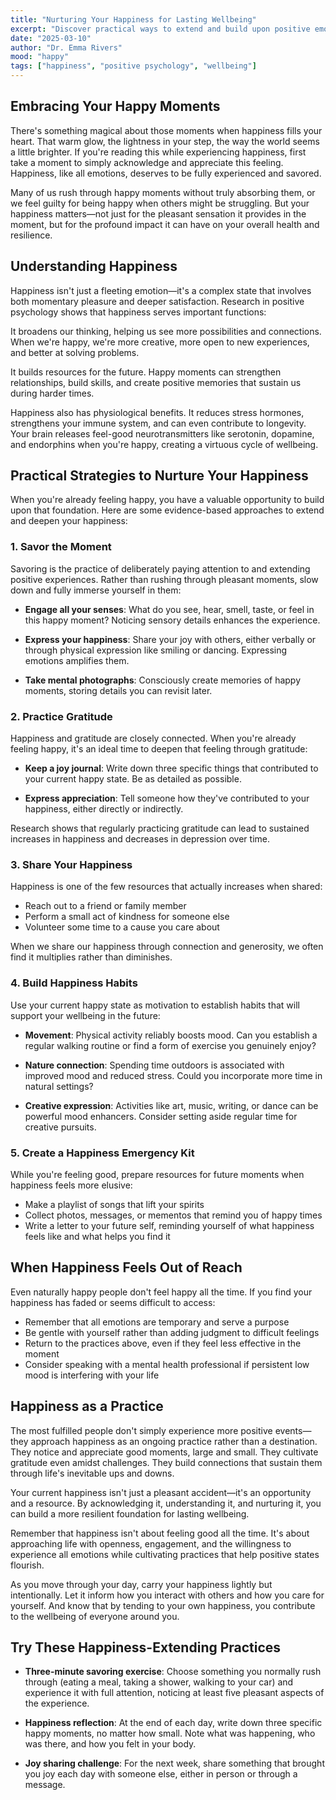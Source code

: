 ```yaml
---
title: "Nurturing Your Happiness for Lasting Wellbeing"
excerpt: "Discover practical ways to extend and build upon positive emotions when you're feeling happy, creating more joy in your everyday life."
date: "2025-03-10"
author: "Dr. Emma Rivers"
mood: "happy"
tags: ["happiness", "positive psychology", "wellbeing"]
---
```


## Embracing Your Happy Moments

There's something magical about those moments when happiness fills your heart. That warm glow, the lightness in your step, the way the world seems a little brighter. If you're reading this while experiencing happiness, first take a moment to simply acknowledge and appreciate this feeling. Happiness, like all emotions, deserves to be fully experienced and savored.

Many of us rush through happy moments without truly absorbing them, or we feel guilty for being happy when others might be struggling. But your happiness matters—not just for the pleasant sensation it provides in the moment, but for the profound impact it can have on your overall health and resilience.

## Understanding Happiness

Happiness isn't just a fleeting emotion—it's a complex state that involves both momentary pleasure and deeper satisfaction. Research in positive psychology shows that happiness serves important functions:

It broadens our thinking, helping us see more possibilities and connections. When we're happy, we're more creative, more open to new experiences, and better at solving problems.

It builds resources for the future. Happy moments can strengthen relationships, build skills, and create positive memories that sustain us during harder times.

Happiness also has physiological benefits. It reduces stress hormones, strengthens your immune system, and can even contribute to longevity. Your brain releases feel-good neurotransmitters like serotonin, dopamine, and endorphins when you're happy, creating a virtuous cycle of wellbeing.

## Practical Strategies to Nurture Your Happiness

When you're already feeling happy, you have a valuable opportunity to build upon that foundation. Here are some evidence-based approaches to extend and deepen your happiness:

### 1. Savor the Moment

Savoring is the practice of deliberately paying attention to and extending positive experiences. Rather than rushing through pleasant moments, slow down and fully immerse yourself in them:

- **Engage all your senses**: What do you see, hear, smell, taste, or feel in this happy moment? Noticing sensory details enhances the experience.

- **Express your happiness**: Share your joy with others, either verbally or through physical expression like smiling or dancing. Expressing emotions amplifies them.

- **Take mental photographs**: Consciously create memories of happy moments, storing details you can revisit later.

### 2. Practice Gratitude

Happiness and gratitude are closely connected. When you're already feeling happy, it's an ideal time to deepen that feeling through gratitude:

- **Keep a joy journal**: Write down three specific things that contributed to your current happy state. Be as detailed as possible.

- **Express appreciation**: Tell someone how they've contributed to your happiness, either directly or indirectly.

Research shows that regularly practicing gratitude can lead to sustained increases in happiness and decreases in depression over time.

### 3. Share Your Happiness

Happiness is one of the few resources that actually increases when shared:

- Reach out to a friend or family member
- Perform a small act of kindness for someone else
- Volunteer some time to a cause you care about

When we share our happiness through connection and generosity, we often find it multiplies rather than diminishes.

### 4. Build Happiness Habits

Use your current happy state as motivation to establish habits that will support your wellbeing in the future:

- **Movement**: Physical activity reliably boosts mood. Can you establish a regular walking routine or find a form of exercise you genuinely enjoy?

- **Nature connection**: Spending time outdoors is associated with improved mood and reduced stress. Could you incorporate more time in natural settings?

- **Creative expression**: Activities like art, music, writing, or dance can be powerful mood enhancers. Consider setting aside regular time for creative pursuits.

### 5. Create a Happiness Emergency Kit

While you're feeling good, prepare resources for future moments when happiness feels more elusive:

- Make a playlist of songs that lift your spirits
- Collect photos, messages, or mementos that remind you of happy times
- Write a letter to your future self, reminding yourself of what happiness feels like and what helps you find it

## When Happiness Feels Out of Reach

Even naturally happy people don't feel happy all the time. If you find your happiness has faded or seems difficult to access:

- Remember that all emotions are temporary and serve a purpose
- Be gentle with yourself rather than adding judgment to difficult feelings
- Return to the practices above, even if they feel less effective in the moment
- Consider speaking with a mental health professional if persistent low mood is interfering with your life

## Happiness as a Practice

The most fulfilled people don't simply experience more positive events—they approach happiness as an ongoing practice rather than a destination. They notice and appreciate good moments, large and small. They cultivate gratitude even amidst challenges. They build connections that sustain them through life's inevitable ups and downs.

Your current happiness isn't just a pleasant accident—it's an opportunity and a resource. By acknowledging it, understanding it, and nurturing it, you can build a more resilient foundation for lasting wellbeing.

Remember that happiness isn't about feeling good all the time. It's about approaching life with openness, engagement, and the willingness to experience all emotions while cultivating practices that help positive states flourish.

As you move through your day, carry your happiness lightly but intentionally. Let it inform how you interact with others and how you care for yourself. And know that by tending to your own happiness, you contribute to the wellbeing of everyone around you.

## Try These Happiness-Extending Practices

- **Three-minute savoring exercise**: Choose something you normally rush through (eating a meal, taking a shower, walking to your car) and experience it with full attention, noticing at least five pleasant aspects of the experience.

- **Happiness reflection**: At the end of each day, write down three specific happy moments, no matter how small. Note what was happening, who was there, and how you felt in your body.

- **Joy sharing challenge**: For the next week, share something that brought you joy each day with someone else, either in person or through a message.
